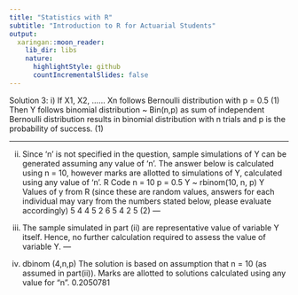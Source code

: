 ```yaml
---
title: "Statistics with R"
subtitle: "Introduction to R for Actuarial Students"
output:
  xaringan::moon_reader:
    lib_dir: libs
    nature:
      highlightStyle: github
      countIncrementalSlides: false
---
```


Solution 3:
i) If X1, X2, …… Xn follows Bernoulli distribution with p = 0.5 (1)
Then Y follows binomial distribution ~ Bin(n,p) as sum of independent Bernoulli distribution 
results in binomial distribution with n trials and p is the probability of success. (1)

---

ii) Since ‘n’ is not specified in the question, sample simulations of Y can be generated assuming any 
value of ‘n’. The answer below is calculated using n = 10, however marks are allotted to 
simulations of Y, calculated using any value of ‘n’.
R Code
n = 10
p = 0.5
Y ~ rbinom(10, n, p)
Y
Values of y from R (since these are random values, answers for each individual may vary from 
the numbers stated below, please evaluate accordingly)
5 4 4 5 2 6 5 4 2 5 (2)
---

iii) The sample simulated in part (ii) are representative value of variable Y itself. Hence, no further 
calculation required to assess the value of variable Y. 
---

iv) dbinom (4,n,p)
The solution is based on assumption that n = 10 (as assumed in part(ii)). Marks are allotted to 
solutions calculated using any value for “n”.
0.2050781 

